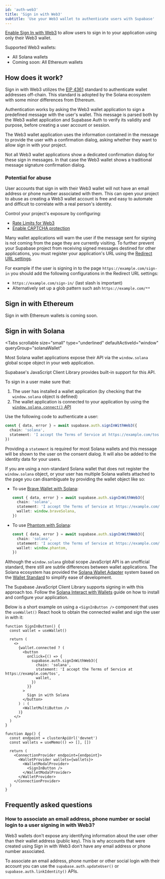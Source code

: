 ```yaml
---
id: 'auth-web3'
title: 'Sign in with Web3'
subtitle: 'Use your Web3 wallet to authenticate users with Supabase'
---
```


[Enable Sign In with Web3](/dashboard/project/_/auth/providers) to allow users to sign in to your application using only their Web3 wallet.

Supported Web3 wallets:

- All Solana wallets
- Coming soon: All Ethereum wallets

## How does it work?

Sign in with Web3 utilizes the [EIP 4361](https://eips.ethereum.org/EIPS/eip-4361) standard to authenticate wallet addresses off-chain. This standard is adopted by the Solana ecosystem with some minor differences from Ethereum.

Authentication works by asking the Web3 wallet application to sign a predefined message with the user's wallet. This message is parsed both by the Web3 wallet application and Supabase Auth to verify its validity and purpose, before creating a user account or session.

The Web3 wallet application uses the information contained in the message to provide the user with a confirmation dialog, asking whether they want to allow sign in with your project.

Not all Web3 wallet applications show a dedicated confirmation dialog for these sign in messages. In that case the Web3 wallet shows a traditional message signature confirmation dialog.

### Potential for abuse

User accounts that sign in with their Web3 wallet will not have an email address or phone number associated with them. This can open your project to abuse as creating a Web3 wallet account is free and easy to automate and difficult to correlate with a real person's identity.

Control your project's exposure by configuring:

- [Rate Limits for Web3](/dashboard/project/_/auth/rate-limits)
- [Enable CAPTCHA protection](/docs/guides/auth/auth-captcha)

Many wallet applications will warn the user if the message sent for signing is not coming from the page they are currently visiting. To further prevent your Supabase project from receiving signed messages destined for other applications, you must register your application's URL using the [Redirect URL settings](/docs/guides/auth/redirect-urls).

For example if the user is signing in to the page `https://example.com/sign-in` you should add the following configurations in the Redirect URL settings:

- `https://example.com/sign-in/` (last slash is important)
- Alternatively set up a glob pattern such ash `https://example.com/**`

## Sign in with Ethereum

Sign in with Ethereum wallets is coming soon.

## Sign in with Solana

<Tabs
  scrollable
  size="small"
  type="underlined"
  defaultActiveId="window"
  queryGroup="solanaWallet"
>

<TabPanel id="window" label="Solana Window API">

Most Solana wallet applications expose their API via the `window.solana` global scope object in your web application.

Supabase's JavaScript Client Library provides built-in support for this API.

To sign in a user make sure that:

1. The user has installed a wallet application (by checking that the `window.solana` object is defined)
2. The wallet application is connected to your application by using the [`window.solana.connect()` API](https://docs.phantom.com/solana/establishing-a-connection)

Use the following code to authenticate a user:

```typescript
const { data, error } = await supabase.auth.signInWithWeb3({
  chain: 'solana',
  statement: 'I accept the Terms of Service at https://example.com/tos',
})
```

Providing a `statement` is required for most Solana wallets and this message will be shown to the user on the consent dialog. It will also be added to the identity data for your users.

If you are using a non-standard Solana wallet that does not register the `window.solana` object, or your user has multiple Solana wallets attached to the page you can disambiguate by providing the wallet object like so:

- To use [Brave Wallet with Solana](https://wallet-docs.brave.com/solana):
  ```typescript
  const { data, error } = await supabase.auth.signInWithWeb3({
    chain: 'solana',
    statement: 'I accept the Terms of Service at https://example.com/tos',
    wallet: window.braveSolana,
  })
  ```
- To use [Phantom with Solana](https://docs.phantom.com/solana/detecting-the-provider):
  ```typescript
  const { data, error } = await supabase.auth.signInWithWeb3({
    chain: 'solana',
    statement: 'I accept the Terms of Service at https://example.com/tos',
    wallet: window.phantom,
  })
  ```

</TabPanel>

<TabPanel id="adapter" label="Solana Wallet Adapter">

Although the `window.solana` global scope JavaScript API is an unofficial standard, there still are subtle differences between wallet applications. The Solana ecosystem has provided the [Solana Wallet Adapter](https://solana.com/developers/courses/intro-to-solana/interact-with-wallets#solanas-wallet-adapter) system based on the [Wallet Standard](https://github.com/wallet-standard/wallet-standard) to simplify ease of development.

The Supabase JavaScript Client Library supports signing in with this approach too. Follow the [Solana Interact with Wallets](https://solana.com/developers/courses/intro-to-solana/interact-with-wallets) guide on how to install and configure your application.

Below is a short example on using a `<SignInButton />` component that uses the `useWallet()` React hook to obtain the connected wallet and sign the user in with it:

```tsx
function SignInButton() {
  const wallet = useWallet()

  return (
    <>
      {wallet.connected ? (
        <button
          onClick={() => {
            supabase.auth.signInWithWeb3({
              chain: 'solana',
              statement: 'I accept the Terms of Service at https://example.com/tos',
              wallet,
            })
          }}
        >
          Sign in with Solana
        </button>
      ) : (
        <WalletMultiButton />
      )}
    </>
  )
}

function App() {
  const endpoint = clusterApiUrl('devnet')
  const wallets = useMemo(() => [], [])

  return (
    <ConnectionProvider endpoint={endpoint}>
      <WalletProvider wallets={wallets}>
        <WalletModalProvider>
          <SignInButton />
        </WalletModalProvider>
      </WalletProvider>
    </ConnectionProvider>
  )
}
```

</TabPanel>

</Tabs>

## Frequently asked questions

### How to associate an email address, phone number or social login to a user signing in with Web3?

Web3 wallets don't expose any identifying information about the user other than their wallet address (public key). This is why accounts that were created using Sign in with Web3 don't have any email address or phone number associated.

To associate an email address, phone number or other social login with their account you can use the `supabase.auth.updateUser()` or `supabase.auth.linkIdentity()` APIs.
